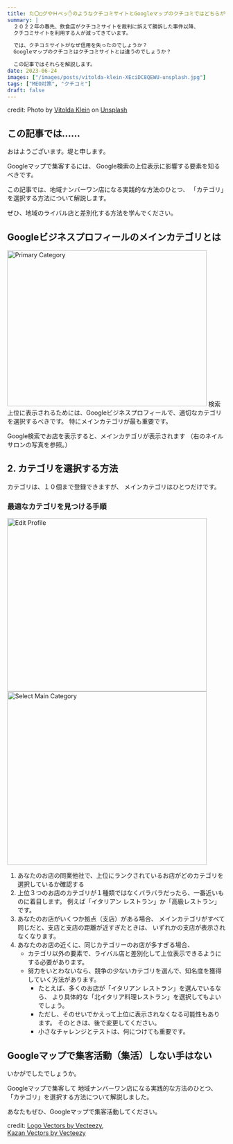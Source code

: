 ```yaml
---
title: た〇□グやＨペッ✋のようなクチコミサイトとGoogleマップのクチコミではどちらが信頼できるのか
summary: |
  ２０２２年の春先、飲食店がクチコミサイトを裁判に訴えて勝訴した事件以降、
  クチコミサイトを利用する人が減ってきています。

  では、クチコミサイトがなぜ信用を失ったのでしょうか？
  Googleマップのクチコミはクチコミサイトとは違うのでしょうか？

  この記事ではそれらを解説します。
date: 2023-06-24
images: ["/images/posts/vitolda-klein-XEciDC8QEWU-unsplash.jpg"]
tags: ["MEO対策", "クチコミ"]
draft: false
---
```

<div className="text-[7pt] text-white-200 text-right">credit: Photo by <a href="https://unsplash.com/@little_klein?utm_source=unsplash&utm_medium=referral&utm_content=creditCopyText">Vitolda Klein</a> on <a href="https://unsplash.com/photos/XEciDC8QEWU?utm_source=unsplash&utm_medium=referral&utm_content=creditCopyText">Unsplash</a></div>

## この記事では……

おはようございます。堤と申します。

Googleマップで集客するには、
Google検索の上位表示に影響する要素を知るべきです。

この記事では、地域ナンバーワン店になる実践的な方法のひとつ、
「カテゴリ」を選択する方法について解説します。

ぜひ、地域のライバル店と差別化する方法を学んでください。

## Googleビジネスプロフィールのメインカテゴリとは

<Image src="/images/posts/primary-category-of-nail-salon.png"
  width="460" height="360" alt="Primary Category"
  className="object-cover float-right mx-6 lg:mr-0 w-1/3" />
検索上位に表示されるためには、Googleビジネスプロフィールで、適切なカテゴリを選択するべきです。
特にメインカテゴリが最も重要です。

Google検索でお店を表示すると、メインカテゴリが表示されます
（右のネイルサロンの写真を参照。）

<div className="clear-both"/>

## 2. カテゴリを選択する方法

カテゴリは、１０個まで登録できますが、
メインカテゴリはひとつだけです。

### 最適なカテゴリを見つける手順

<div className="float-right mx-6 lg:mr-0 w-1/3">
<Image src="/images/posts/edit-profile.png"
  width="460" height="400" alt="Edit Profile"
  className="object-cover mt-0" />
<Image src="/images/posts/edit-main-category.png"
  width="460" height="400" alt="Select Main Category" />
</div>

1. あなたのお店の同業他社で、上位にランクされているお店がどのカテゴリを選択しているか確認する
2. 上位３つのお店のカテゴリが１種類ではなくバラバラだったら、一番近いものに着目します。
   例えば「イタリアン レストラン」か「高級レストラン」です。
3. あなたのお店がいくつか拠点（支店）がある場合、
   メインカテゴリがすべて同じだと、支店と支店の距離が近すぎたときは、
   いずれかの支店が表示されなくなります。
4. あなたのお店の近くに、同じカテゴリーのお店が多すぎる場合、
   - カテゴリ以外の要素で、ライバル店と差別化して上位表示できるようにする必要があります。
   - 努力をいとわないなら、競争の少ないカテゴリを選んで、知名度を獲得していく方法があります。
     - たとえば、多くのお店が「イタリアン レストラン」を選んでいるなら、
       より具体的な「北イタリア料理レストラン」を選択してもよいでしょう。
     - ただし、そのせいでかえって上位に表示されなくなる可能性もあります。
       そのときは、後で変更してください。
     - 小さなチャレンジとテストは、何につけても重要です。

<div className="object-cover clear-both"/>

## Googleマップで集客活動（集活）しない手はない

いかがでしたでしょうか。

Googleマップで集客して
地域ナンバーワン店になる実践的な方法のひとつ、
「カテゴリ」を選択する方法について解説しました。

あなたもぜひ、Googleマップで集客活動してください。

<div className="text-[9px] text-right px-12">credit: <a href="https://www.vecteezy.com/free-vector/logo">Logo Vectors by Vecteezy</a>, <br/><a href="https://www.vecteezy.com/free-vector/kazan">Kazan Vectors by Vecteezy</a></div>
